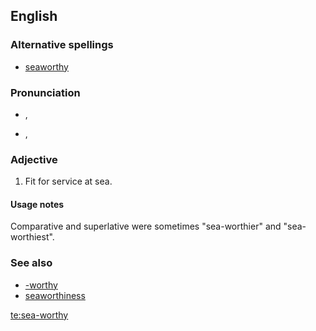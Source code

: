 ==English==

===Alternative spellings===
* [[seaworthy]]

===Pronunciation===
* {{a|RP}} {{IPA|/ˈsiːwɜːði/}}, {{SAMPA|/"si:w3:Di/}}
* {{a|GenAm}} {{IPA|/ˈsiːwɝði/}}, {{SAMPA|/"si:w3`Di/}}

===Adjective===
{{en-adj|pos=[[sea]]-[[worthy]]}}

# Fit for service at sea.

====Usage notes====
Comparative and superlative were sometimes "sea-worthier" and "sea-worthiest".

===See also===
* [[-worthy]]
* [[seaworthiness]]

[[te:sea-worthy]]